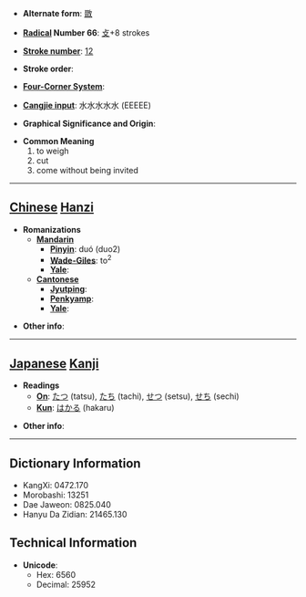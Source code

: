 * '''Alternate form''': [[敪]]

* '''[[Wiktionary:Chinese radical index| Radical]] Number 66''': [[Wiktionary:Chinese radical index 攴|攴]]+8 strokes

* '''[[Wiktionary:Chinese total strokes index|Stroke number]]''': [[Wiktionary:Chinese total strokes index 12|12]]

* '''Stroke order''': 

* '''[[Wiktionary:Chinese four corner index|Four-Corner System]]''': 

* '''[[Wiktionary:Chinese Cangjie index|Cangjie input]]''': 水水水水水 (EEEEE)

* '''Graphical Significance and Origin''': 

* '''Common Meaning'''
*#to weigh
*# cut
*# come without being invited


----

== [[Chinese]] [[Hanzi]] ==

* '''Romanizations'''
** '''[[Mandarin]]'''
*** '''[[Pinyin]]''': duó (duo2)
*** '''[[Wade-Giles]]''': to<sup>2</sup>
*** '''[[Yale]]''': 
** '''[[Cantonese]]'''
*** '''[[Jyutping]]''':
*** '''[[Penkyamp]]''': 
*** '''[[Yale]]''': 

* '''Other info''': 

----

== [[Japanese]] [[Kanji]] ==

* '''Readings'''
** '''[[On]]''': [[たつ]] (tatsu), [[たち]] (tachi), [[せつ]] (setsu), [[せち]] (sechi)
** '''[[Kun]]''': [[はかる]] (hakaru)

* '''Other info''':  

----

== Dictionary Information ==

* KangXi: 0472.170
* Morobashi: 13251
* Dae Jaweon: 0825.040
* Hanyu Da Zidian: 21465.130

== Technical Information ==

* '''Unicode''':
** Hex: 6560
** Decimal: 25952